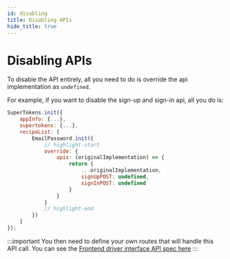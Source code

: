 ```yaml
---
id: disabling
title: Disabling APIs
hide_title: true
---
```



# Disabling APIs

To disable the API entirely, all you need to do is override the api implementation as `undefined`.

For example, if you want to disable the sign-up and sign-in api, all you do is:

<FrontendSDKTabs>
<TabItem value="reactjs">

```jsx
SuperTokens.init({
    appInfo: {...},
    supertokens: {...},
    recipeList: [
        EmailPassword.init({
            // highlight-start
            override: {
                apis: (originalImplementation) => {
                    return {
                        ...originalImplementation,
                        signUpPOST: undefined,
                        signInPOST: undefined
                    }
                }
            }
            // highlight-end
        })
    ]
});
```
</TabItem>
</FrontendSDKTabs>

:::important
You then need to define your own routes that will handle this API call. You can see the [Frontend driver interface API spec here](../../apis)
:::